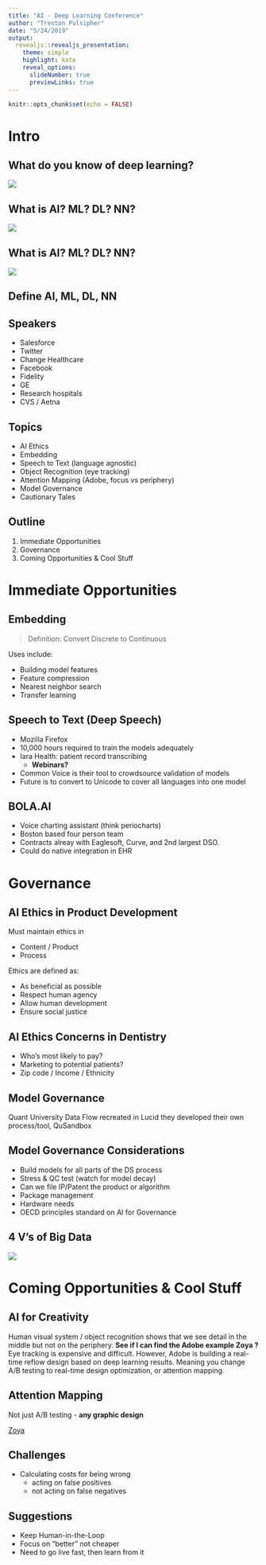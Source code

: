 ```yaml
---
title: "AI - Deep Learning Conference"
author: "Trenton Pulsipher"
date: "5/24/2019"
output: 
  revealjs::revealjs_presentation:
    theme: simple
    highlight: kate
    reveal_options:
      slideNumber: true
      previewLinks: true
---
```


```r
knitr::opts_chunk$set(echo = FALSE)
```

# Intro {data-background="HS1slidetemplate2.png"}

## What do you know of deep learning? {data-background="HS1slidetemplate.png"}

![](deep_learning_pit.png)

## What is AI? ML? DL? NN? {data-background="HS1slidetemplate.png"}

![](AI_algorithms.png)


## What is AI? ML? DL? NN? {data-background="HS1slidetemplate.png" fig.height="100%"}

![](machine_learning_algorithms.jpg)


## Define AI, ML, DL, NN {data-background="HS1slidetemplate.png"}


## Speakers {data-background="HS1slidetemplate.png"}

- Salesforce
- Twitter
- Change Healthcare
- Facebook
- Fidelity
- GE
- Research hospitals
- CVS / Aetna


## Topics {data-background="HS1slidetemplate.png"}

- AI Ethics
- Embedding
- Speech to Text (language agnostic)
- Object Recognition (eye tracking)
- Attention Mapping (Adobe, focus vs periphery)
- Model Governance
- Cautionary Tales


## Outline {data-background="HS1slidetemplate.png"}

1. Immediate Opportunities
2. Governance
3. Coming Opportunities & Cool Stuff


# Immediate Opportunities {data-background="HS1slidetemplate2.png"}

## Embedding {data-background="HS1slidetemplate.png"}

> Definition: 
> Convert Discrete to Continuous

Uses include:

- Building model features
- Feature compression
- Nearest neighbor search
- Transfer learning


## Speech to Text (Deep Speech) {data-background="HS1slidetemplate.png"}

- Mozilla Firefox
- 10,000 hours required to train the models adequately
- Iara Health: patient record transcribing
    + **Webinars?**
- Common Voice is their tool to crowdsource validation of models
- Future is to convert to Unicode to cover all languages into one model

## BOLA.AI {data-background="HS1slidetemplate.png"}

- Voice charting assistant (think periocharts)
- Boston based four person team
- Contracts alreay with Eaglesoft, Curve, and 2nd largest DSO.
- Could do native integration in EHR


# Governance {data-background="HS1slidetemplate2.png"}

## AI Ethics in Product Development {data-background="HS1slidetemplate.png"}

Must maintain ethics in

- Content / Product
- Process

Ethics are defined as:

- As beneficial as possible
- Respect human agency
- Allow human development
- Ensure social justice


## AI Ethics Concerns in Dentistry {data-background="HS1slidetemplate.png"}

- Who's most likely to pay?
- Marketing to potential patients?
- Zip code / Income / Ethnicity


## Model Governance {data-background="HS1slidetemplate.png"}

Quant University Data Flow recreated in Lucid
they developed their own process/tool, QuSandbox


## Model Governance Considerations {data-background="HS1slidetemplate.png"}

- Build models for all parts of the DS process
- Stress & QC test (watch for model decay)
- Can we file IP/Patent the product or algorithm
- Package management
- Hardware needs
- OECD principles standard on AI for Governance

## 4 V's of Big Data {data-background="HS1slidetemplate.png"}

![](4-Vs-of-big-data.jpg){}

# Coming Opportunities & Cool Stuff {data-background="HS1slidetemplate2.png"}

## AI for Creativity {data-background="HS1slidetemplate.png"}

Human visual system / object recognition shows that we see detail in the middle but not on the periphery.
**See if I can find the Adobe example Zoya ?**
Eye tracking is expensive and difficult. However, Adobe is building a real-time reflow design based on deep learning results. Meaning you change A/B testing to real-time design optimization, or attention mapping.

## Attention Mapping {data-background="HS1slidetemplate.png"}

Not just A/B testing - **any graphic design**

[Zoya](web.mit.edu/zoya/www/docs/UIST2017-importance-reducedfilesize.pdf)



## Challenges {data-background="HS1slidetemplate.png"}

- Calculating costs for being wrong
    + acting on false positives
    + not acting on false negatives


## Suggestions {data-background="HS1slidetemplate.png"}

- Keep Human-in-the-Loop
- Focus on "better" not cheaper
- Need to go live fast, then learn from it
